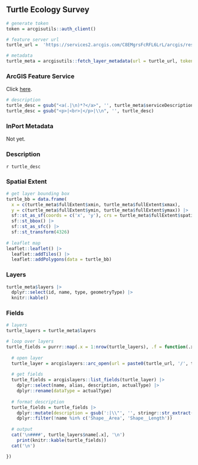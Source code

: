 ## Turtle Ecology Survey

```r
# generate token
token = arcgisutils::auth_client()

# feature server url
turtle_url =  'https://services2.arcgis.com/C8EMgrsFcRFL6LrL/arcgis/rest/services/Turtle_AerialStrata/FeatureServer'

# metadata
turtle_meta = arcgisutils::fetch_layer_metadata(url = turtle_url, token = token)
```

### ArcGIS Feature Service

Click [here](`r turtle_url`).

```r
# description
turtle_desc = gsub("<a(.|\n)*?</a>", '', turtle_meta$serviceDescription)
turtle_desc = gsub("<p>|<br>|</p>|\\n", '', turtle_desc)
```

### InPort Metadata

Not yet.

### Description

`r turtle_desc`

### Spatial Extent

```r
# get layer bounding box
turtle_bb = data.frame(
  x = c(turtle_meta$fullExtent$xmin, turtle_meta$fullExtent$xmax), 
  y = c(turtle_meta$fullExtent$ymin, turtle_meta$fullExtent$ymax)) |>
  sf::st_as_sf(coords = c('x', 'y'), crs = turtle_meta$fullExtent$spatialReference$latestWkid) |>
  sf::st_bbox() |>
  sf::st_as_sfc() |>
  sf::st_transform(4326)
  
# leaflet map
leaflet::leaflet() |>
  leaflet::addTiles() |>
  leaflet::addPolygons(data = turtle_bb)
```

### Layers

```r
turtle_meta$layers |>
  dplyr::select(id, name, type, geometryType) |>
  knitr::kable()
```

### Fields

```r
# layers 
turtle_layers = turtle_meta$layers

# loop over layers
turtle_fields = purrr::map(.x = 1:nrow(turtle_layers), .f = function(.x) {
  
  # open layer
  turtle_layer = arcgislayers::arc_open(url = paste0(turtle_url, '/', turtle_layers$id[.x]), token = token)
  
  # get fields
  turtle_fields = arcgislayers::list_fields(turtle_layer) |>
    dplyr::select(name, alias, description, actualType) |>
    dplyr::rename(dataType = actualType)
  
  # format description
  turtle_fields = turtle_fields |>
    dplyr::mutate(description = gsub(':|\\"', '', stringr::str_extract(description, ':\\s*([^,]+)'))) |>
    dplyr::filter(!name %in% c('Shape__Area', 'Shape__Length'))
  
  # output
  cat('\n####', turtle_layers$name[.x], '\n')
    print(knitr::kable(turtle_fields))
  cat('\n')

})

```
